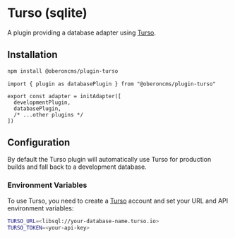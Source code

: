 
# Turso (sqlite)

A plugin providing a database adapter using
[Turso](https://https://turso.tech/).

## Installation

```sh npm2yarn
npm install @oberoncms/plugin-turso
```

```tsx filename="oberon/adapter.ts"
import { plugin as databasePlugin } from "@oberoncms/plugin-turso"

export const adapter = initAdapter([
  developmentPlugin,
  databasePlugin,
  /* ...other plugins */
])
```

## Configuration

<Callout type="info">
  By default the Turso plugin will automatically use Turso for production builds
  and fall back to a development database.
</Callout>

### Environment Variables

To use Turso, you need to create a [Turso](https://https://turso.tech/) account
and set your URL and API environment variables:

```sh
TURSO_URL=<libsql://your-database-name.turso.io>
TURSO_TOKEN=<your-api-key>
```
